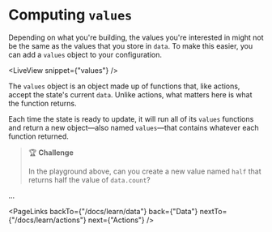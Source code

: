 # Computing `values`

Depending on what you're building, the values you're interested in might not be the same as the values that you store in `data`. To make this easier, you can add a `values` object to your configuration.

<LiveView snippet={"values"} />

The `values` object is an object made up of functions that, like actions, accept the state's current `data`. Unlike actions, what matters here is what the function returns.

Each time the state is ready to update, it will run all of its `values` functions and return a new object—also named `values`—that contains whatever each function returned.

> 🏆 **Challenge**
>
> In the playground above, can you create a new value named `half` that returns half the value of `data.count`?

...

<PageLinks
  backTo={"/docs/learn/data"}
  back={"Data"}
  nextTo={"/docs/learn/actions"}
  next={"Actions"}
/>
